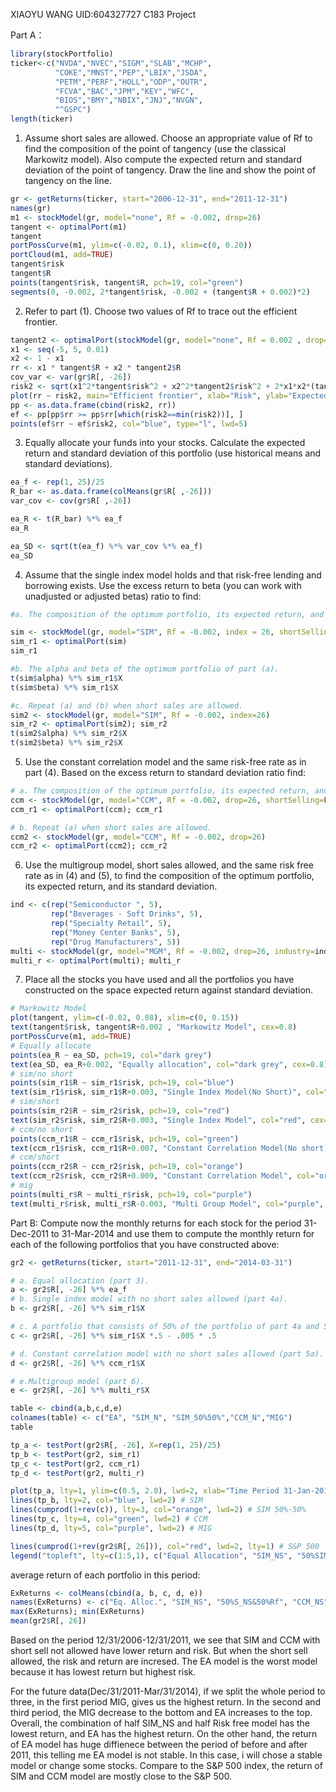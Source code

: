 XIAOYU WANG
UID:604327727
C183 Project

Part A：
```r
library(stockPortfolio)
ticker<-c("NVDA","NVEC","SIGM","SLAB","MCHP",
          "COKE","MNST","PEP","LBIX","JSDA",
          "PETM","PERF","HOLL","ODP","OUTR",
          "FCVA","BAC","JPM","KEY","WFC",
          "BIOS","BMY","NBIX","JNJ","NVGN",
          "^GSPC")
length(ticker)
```

(1) Assume short sales are allowed. Choose an appropriate value of Rf to find the composition of the point of tangency (use the classical Markowitz model). Also compute the expected return and standard deviation of the point of tangency. Draw the line and show the point of tangency on the line.

```r
gr <- getReturns(ticker, start="2006-12-31", end="2011-12-31")
names(gr)
m1 <- stockModel(gr, model="none", Rf = -0.002, drop=26)
tangent <- optimalPort(m1)
tangent
portPossCurve(m1, ylim=c(-0.02, 0.1), xlim=c(0, 0.20))
portCloud(m1, add=TRUE)
tangent$risk
tangent$R
points(tangent$risk, tangent$R, pch=19, col="green")
segments(0, -0.002, 2*tangent$risk, -0.002 + (tangent$R + 0.002)*2)
```

(2) Refer to part (1). Choose two values of Rf to trace out the efficient frontier.

```r
tangent2 <- optimalPort(stockModel(gr, model="none", Rf = 0.002 , drop=26))
x1 <- seq(-5, 5, 0.01)
x2 <- 1 - x1
rr <- x1 * tangent$R + x2 * tangent2$R
cov_var <- var(gr$R[, -26])
risk2 <- sqrt(x1^2*tangent$risk^2 + x2^2*tangent2$risk^2 + 2*x1*x2*(tangent$X %*% cov_var %*% tangent2$X))
plot(rr ~ risk2, main="Efficient frontier", xlab="Risk", ylab="Expected Return",ylim=c(-0.02, 0.08), xlim=c(0, 0.10), type="l")
pp <- as.data.frame(cbind(risk2, rr))
ef <- pp[pp$rr >= pp$rr[which(risk2==min(risk2))], ]
points(ef$rr ~ ef$risk2, col="blue", type="l", lwd=5)
```

(3) Equally allocate your funds into your stocks. Calculate the expected return and standard deviation of this portfolio (use historical means and standard deviations).
```r
ea_f <- rep(1, 25)/25
R_bar <- as.data.frame(colMeans(gr$R[ ,-26]))
var_cov <- cov(gr$R[ ,-26])

ea_R <- t(R_bar) %*% ea_f
ea_R

ea_SD <- sqrt(t(ea_f) %*% var_cov %*% ea_f)
ea_SD
```

(4) Assume that the single index model holds and that risk-free lending and borrowing exists. Use the excess return to beta (you can work with unadjusted or adjusted betas) ratio to find:
```r
#a. The composition of the optimum portfolio, its expected return, and its standard deviation when short sales are not allowed.

sim <- stockModel(gr, model="SIM", Rf = -0.002, index = 26, shortSelling = FALSE)
sim_r1 <- optimalPort(sim)
sim_r1

#b. The alpha and beta of the optimum portfolio of part (a).
t(sim$alpha) %*% sim_r1$X
t(sim$beta) %*% sim_r1$X

#c. Repeat (a) and (b) when short sales are allowed.
sim2 <- stockModel(gr, model="SIM", Rf = -0.002, index=26)
sim_r2 <- optimalPort(sim2); sim_r2
t(sim2$alpha) %*% sim_r2$X
t(sim2$beta) %*% sim_r2$X
```

(5) Use the constant correlation model and the same risk-free rate as in part (4). Based on the excess return to standard deviation ratio find:
```r
# a. The composition of the optimum portfolio, its expected return, and its standard deviation when short sales are not allowed.
ccm <- stockModel(gr, model="CCM", Rf = -0.002, drop=26, shortSelling=FALSE)
ccm_r1 <- optimalPort(ccm); ccm_r1

# b. Repeat (a) when short sales are allowed.
ccm2 <- stockModel(gr, model="CCM", Rf = -0.002, drop=26)
ccm_r2 <- optimalPort(ccm2); ccm_r2
```


(6) Use the multigroup model, short sales allowed, and the same risk free rate as in (4) and (5), to find the composition of the optimum portfolio, its expected return, and its standard deviation.
```r
ind <- c(rep("Semiconductor ", 5),
         rep("Beverages - Soft Drinks", 5),
         rep("Specialty Retail", 5),
         rep("Money Center Banks", 5),
         rep("Drug Manufacturers", 5))
multi <- stockModel(gr, model="MGM", Rf = -0.002, drop=26, industry=ind)
multi_r <- optimalPort(multi); multi_r
```

(7) Place all the stocks you have used and all the portfolios you have constructed on the space expected return against standard deviation.
```r
# Markowitz Model
plot(tangent, ylim=c(-0.02, 0.08), xlim=c(0, 0.15))
text(tangent$risk, tangent$R+0.002 , "Markowitz Model", cex=0.8)
portPossCurve(m1, add=TRUE)
# Equally allocate
points(ea_R ~ ea_SD, pch=19, col="dark grey")
text(ea_SD, ea_R+0.002, "Equally allocation", col="dark grey", cex=0.8)
# sim/no short
points(sim_r1$R ~ sim_r1$risk, pch=19, col="blue")
text(sim_r1$risk, sim_r1$R+0.003, "Single Index Model(No Short)", col="blue", cex=0.8)
# sim/short
points(sim_r2$R ~ sim_r2$risk, pch=19, col="red")
text(sim_r2$risk, sim_r2$R+0.003, "Single Index Model", col="red", cex=0.8)
# ccm/no short
points(ccm_r1$R ~ ccm_r1$risk, pch=19, col="green")
text(ccm_r1$risk, ccm_r1$R+0.007, "Constant Correlation Model(No short)", col="green", cex=0.8)
# ccm/short
points(ccm_r2$R ~ ccm_r2$risk, pch=19, col="orange")
text(ccm_r2$risk, ccm_r2$R+0.009, "Constant Correlation Model", col="orange", cex=0.8)
# mig
points(multi_r$R ~ multi_r$risk, pch=19, col="purple")
text(multi_r$risk, multi_r$R-0.003, "Multi Group Model", col="purple", cex=0.8)
```

Part B: Compute now the monthly returns for each stock for the period 31-Dec-2011 to 31-Mar-2014 and use them to compute the monthly return for each of the following portfolios that you have constructed above:

```r
gr2 <- getReturns(ticker, start="2011-12-31", end="2014-03-31")

# a. Equal allocation (part 3).
a <- gr2$R[, -26] %*% ea_f
# b. Single index model with no short sales allowed (part 4a).
b <- gr2$R[, -26] %*% sim_r1$X

# c. A portfolio that consists of 50% of the portfolio of part 4a and 50% of the risk free asset.
c <- gr2$R[, -26] %*% sim_r1$X *.5 - .005 * .5

# d. Constant correlation model with no short sales allowed (part 5a).
d <- gr2$R[, -26] %*% ccm_r1$X

# e.Multigroup model (part 6).
e <- gr2$R[, -26] %*% multi_r$X

table <- cbind(a,b,c,d,e)
colnames(table) <- c("EA", "SIM_N", "SIM_50%50%","CCM_N","MIG")
table

tp_a <- testPort(gr2$R[, -26], X=rep(1, 25)/25)
tp_b <- testPort(gr2, sim_r1)
tp_c <- testPort(gr2, ccm_r1)
tp_d <- testPort(gr2, multi_r)

plot(tp_a, lty=1, ylim=c(0.5, 2.0), lwd=2, xlab="Time Period 31-Jan-2011 to 31-March-2014",  ylab="Return (in Percentage)", main="Return against Time Period") # Equal Allocation
lines(tp_b, lty=2, col="blue", lwd=2) # SIM
lines(cumprod(1+rev(c)), lty=3, col="orange", lwd=2) # SIM 50%-50%
lines(tp_c, lty=4, col="green", lwd=2) # CCM
lines(tp_d, lty=5, col="purple", lwd=2) # MIG

lines(cumprod(1+rev(gr2$R[, 26])), col="red", lwd=2, lty=1) # S&P 500
legend("topleft", lty=c(1:5,1), c("Equal Allocation", "SIM_NS", "50%SIM & 50%Rf", "CCM_NS", "MIG_S", "S&P500"), col=c("black", "blue", "orange", "green", "purple", "red"), cex=0.9)
```

average return of each portfolio in this period:
```r
ExReturns <- colMeans(cbind(a, b, c, d, e))
names(ExReturns) <- c("Eq. Alloc.", "SIM_NS", "50%S_NS&50%Rf", "CCM_NS", "MIG_S"); ExReturns
max(ExReturns); min(ExReturns)
mean(gr2$R[, 26])
```

Based on the period 12/31/2006-12/31/2011, we see that SIM and CCM with short sell not allowed have lower return and risk. But when the short sell allowed, the risk and return are incresed. The EA model is the worst model because it has lowest return but highest risk. 

For the future data(Dec/31/2011-Mar/31/2014), if we split the whole period to three, in the first period MIG, gives us the highest return. In the second and third period, the MIG decrease to the bottom and EA increases to the top. Overall, the combination of half SIM_NS and half Risk free model has the lowest return, and EA has the highest return. On the other hand, the return of EA model has huge diffienece between the period of before and after 2011, this telling me EA model is not stable. In this case, i will chose a stable model or change some stocks. Compare to the S&P 500 index, the return of SIM and CCM model are mostly close to the S&P 500.

